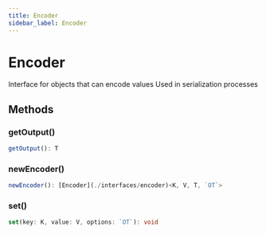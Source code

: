 ```yaml
---
title: Encoder
sidebar_label: Encoder
---
```


# Encoder

Interface for objects that can encode values
Used in serialization processes

## Methods

### getOutput()

```typescript
getOutput(): T
```

### newEncoder()

```typescript
newEncoder(): [Encoder](./interfaces/encoder)<K, V, T, `OT`>
```

### set()

```typescript
set(key: K, value: V, options: `OT`): void
```

